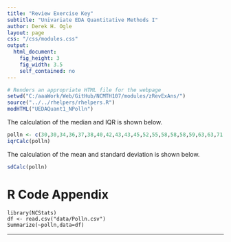```yaml
---
title: "Review Exercise Key"
subtitle: "Univariate EDA Quantitative Methods I"
author: Derek H. Ogle
layout: page
css: "/css/modules.css"
output:
  html_document:
    fig_height: 3
    fig_width: 3.5
    self_contained: no
---
```


```r
# Renders an appropriate HTML file for the webpage
setwd("C:/aaaWork/Web/GitHub/NCMTH107/modules/zRevExAns/")
source("../../rhelpers/rhelpers.R")
modHTML("UEDAQuant1_NPolln")
```

The calculation of the median and IQR is shown below.
```r
polln <- c(30,30,34,36,37,38,40,42,43,43,45,52,55,58,58,58,59,63,63,71,75,85,86,86,99,102,102,141,153,261,21)
iqrCalc(polln)
```

The calculation of the mean and standard deviation is shown below.
```r
sdCalc(polln)
```

# R Code Appendix
```
library(NCStats)
df <- read.csv("data/Polln.csv")
Summarize(~polln,data=df)
```

----
